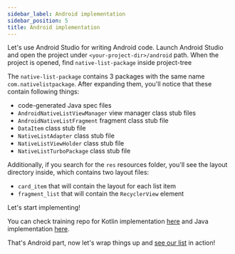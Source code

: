 ```yaml
---
sidebar_label: Android implementation
sidebar_position: 5
title: Android implementation
---
```




Let's use Android Studio for writing Android code. Launch Android Studio and open the project under `<your-project-dir>/android` path.
When the project is opened, find `native-list-package` inside project-tree

The `native-list-package` contains 3 packages with the same name `com.nativelistpackage`. After expanding them, you'll notice that these contain following things:

- code-generated Java spec files
- `AndroidNativeListViewManager` view manager class stub files
- `AndroidNativeListFragment` fragment class stub file
- `DataItem` class stub file
- `NativeListAdapter` class stub file
- `NativeListViewHolder` class stub file
- `NativeListTurboPackage` class stub file

Additionally, if you search for the `res` resources folder, you'll see the layout directory inside, which contains two layout files:

- `card_item` that will contain the layout for each list item
- `fragment_list` that will contain the `RecyclerView` element

Let's start implementing!

<Tabs groupId="android_lang">
<TabItem value="kotlin" label="Kotlin">

<AndroidKotlinImpl />

</TabItem>
<TabItem value="java" label="Java">

<AndroidJavaImpl />

</TabItem>
</Tabs>

You can check training repo for Kotlin implementation [here](https://github.com/mateusz1913/rnbridgingtutorial/tree/main/native-list-package) and Java implementation [here](https://github.com/mateusz1913/rnbridgingtutorial/tree/main/native-list-package-classic).

That's Android part, now let's wrap things up and [see our list](./usage) in action!
